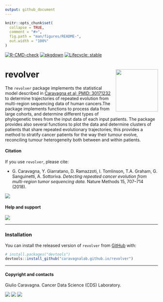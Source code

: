 ```yaml
---
output: github_document
---
```



```r
knitr::opts_chunk$set(
  collapse = TRUE,
  comment = "#>",
  fig.path = "man/figures/README-",
  out.width = "100%"
)
```

<!-- badges: start -->
[![R-CMD-check](https://github.com/caravagnalab/revolver/workflows/R-CMD-check/badge.svg)](https://github.com/caravagnalab/revolver/actions)
[![pkgdown](https://github.com/caravagnalab/revolver/actions/workflows/pkgdown.yaml/badge.svg)](https://github.com/caravagnalab/revolver/actions/workflows/pkgdown.yaml)
[![Lifecycle: stable](https://img.shields.io/badge/lifecycle-stable-green.svg)](https://www.tidyverse.org/lifecycle/#stable)
<!-- badges: end -->

# revolver <a href='caravagn.github.io/revolver'><img src='man/figures/logo.png' align="right" height="139" /></a>

The `revolver` package implements the statistical model described in [Caravagna et al; PMID: 30171232](https://www.ncbi.nlm.nih.gov/pubmed/30171232) to determine trajectories of repeated evolution from multi-region sequencing data of human cancers.The package implements functions to process data from large cohorts, and determine different types of phylogenetic trees from the input data of each input patients. The package provides also several functions to plot the data and determine clusters of patients that share repeated evolutionary trajectories; this provides a method to stratify cancer patients for the way their tumour evolve, reconciling tumour heterogeneity both between and within patients.
  
  
#### Citation

If you use `revolver`, please cite:

* G. Caravagna, Y. Giarratano, D. Ramazzoti, I. Tomlinson, T.A. Graham, G. Sanguinetti, A. Sottoriva. *Detecting repeated cancer evolution from multi-region tumor sequencing data.* Nature Methods 15, 707–714 (2018). 

[![](https://img.shields.io/badge/doi-10.1038/s41592--018--0108--x-red.svg)](https://doi.org/10.1038/s41592-018-0108-x)

#### Help and support

[![](https://img.shields.io/badge/GitHub%20Pages-https://caravagnalab.github.io/revolver/-yellow.svg)](https://caravagnalab.github.io/revolver)

-----

### Installation

You can install the released version of `revolver` from
[GitHub](https://github.com/) with:

``` r
# install.packages("devtools")
devtools::install_github("caravagnalab.github.io/revolver")
```

-----

#### Copyright and contacts

Giulio Caravagna. Cancer Data Science (CDS) Laboratory.

[![](https://img.shields.io/badge/Email-gcaravagn@gmail.com-steelblue.svg)](mailto:gcaravagn@gmail.com)
[![](https://img.shields.io/badge/CDS%20Lab%20Github-caravagnalab-seagreen.svg)](https://github.com/caravagnalab)
[![](https://img.shields.io/badge/CDS%20Lab%20webpage-https://www.caravagnalab.org/-red.svg)](https://www.caravagnalab.org/)
